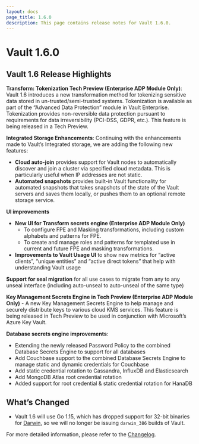 ```yaml
---
layout: docs
page_title: 1.6.0
description: This page contains release notes for Vault 1.6.0.
---
```


# Vault 1.6.0

## Vault 1.6 Release Highlights

**Transform: Tokenization Tech Preview (Enterprise ADP Module Only)**: Vault 1.6 introduces a new transformation method
for tokenizing sensitive data stored in un-trusted/semi-trusted systems. Tokenization is available as part of the
“Advanced Data Protection” module in Vault Enterprise. Tokenization provides non-reversible data protection pursuant to
requirements for data irreversibility (PCI-DSS, GDPR, etc.). This feature is being released in a Tech Preview.

**Integrated Storage Enhancements**: Continuing with the enhancements made to Vault’s Integrated storage, we are adding
the following new features:

- **Cloud auto-join** provides support for Vault nodes to automatically discover and join a cluster via specified cloud
  metadata. This is particularly useful when IP addresses are not static.
- **Automated snapshots** provides built-in Vault functionality for automated snapshots that takes snapshots of the
  state of the Vault servers and saves them locally, or pushes them to an optional remote storage service.

**UI improvements**

- **New UI for Transform secrets engine (Enterprise ADP Module Only)**
  - To configure FPE and Masking transformations, including custom alphabets and patterns for FPE.
  - To create and manage roles and patterns for templated use in current and future FPE and masking transformations.
- **Improvements to Vault Usage UI** to show new metrics for “active clients”, “unique entities” and “active direct
  tokens” that help with understanding Vault usage

**Support for seal migration** for all use cases to migrate from any to any unseal interface (including auto-unseal to auto-unseal of the same type)

**Key Management Secrets Engine in Tech Preview (Enterprise ADP Module Only)** - A new Key Management Secrets Engine to
help manage and securely distribute keys to various cloud KMS services. This feature is being released in Tech Preview
to be used in conjunction with Microsoft’s Azure Key Vault.

**Database secrets engine improvements**:

- Extending the newly released Password Policy to the combined Database Secrets Engine to support for all databases
- Add Couchbase support to the combined Database Secrets Engine to manage static and dynamic credentials for Couchbase
- Add static credential rotation to Cassandra, InfluxDB and Elasticsearch
- Add MongoDB Atlas root credential rotation
- Added support for root credential & static credential rotation for HanaDB

## What’s Changed

- Vault 1.6 will use Go 1.15, which has dropped support for 32-bit binaries for [Darwin](https://golang.org/doc/go1.15#darwin),
  so we will no longer be issuing `darwin_386` builds of Vault.

For more detailed information, please refer to the [Changelog](https://github.com/hashicorp/vault/blob/main/CHANGELOG.md#160).
